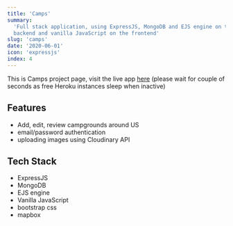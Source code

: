 ---
title: 'Camps'
summary:
  'Full stack application, using ExpressJS, MongoDB and EJS engine on the
  backend and vanilla JavaScript on the frontend'
slug: 'camps'
date: '2020-06-01'
icon: 'expressjs'
index: 4
---

This is Camps project page, visit the live app
[here](https://project-camp.herokuapp.com/) (please wait for couple of
seconds as free Heroku instances sleep when inactive)

## Features

- Add, edit, review campgrounds around US
- email/password authentication
- uploading images using Cloudinary API

## Tech Stack

- ExpressJS
- MongoDB
- EJS engine
- Vanilla JavaScript
- bootstrap css
- mapbox
